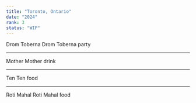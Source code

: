 ```yaml
---
title: "Toronto, Ontario"
date: "2024"
rank: 3
status: "WIP"
---
```


Drom Toberna
Drom Toberna
party

---

Mother
Mother
drink

---

Ten
Ten
food

---

Roti Mahal
Roti Mahal
food
